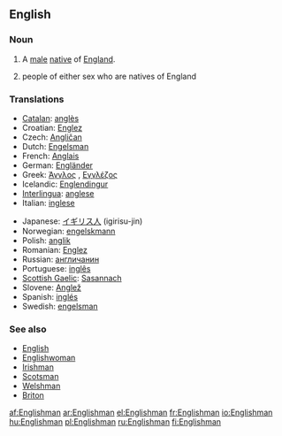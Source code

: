 ==English==

===Noun===
{{en-noun|Englishmen}}

# A [[male]] [[native]] of [[England]].
# {{in plural}} people of either sex who are natives of England

===Translations===
{{rfc-level|Translations at L3+ (AutoFormat would have corrected level of Translations)}}
{{top}}
* [[Catalan]]: [[anglès]] {{m}}
* Croatian: [[Englez]] {{m}}
* Czech: [[Angličan]] {{m}}
* Dutch: [[Engelsman]] {{m}}
* French: [[Anglais]] {{m}}
* German: [[Engländer]] {{m}}
* Greek: [[Άγγλος]] {{m}}, [[Εγγλέζος]] {{m}}
* Icelandic: [[Englendingur]] {{m|f}}
* [[Interlingua]]: [[anglese]]
* Italian: [[inglese]] {{m}}
{{mid}}
* Japanese: [[イギリス人]] (igirisu-jin)
* Norwegian: [[engelskmann]] {{m}}
* Polish: [[anglik]] {{m}}
* Romanian: [[Englez]] {{m}}
* Russian: [[англичанин]] {{m}}
* Portuguese: [[inglês]] {{m}}
* [[Scottish Gaelic]]: [[Sasannach]] {{m}}
* Slovene: [[Anglež]] {{m}}
* Spanish: [[inglés]] {{m}}
* Swedish: [[engelsman]] {{m}}
{{bottom}}

===See also===
* [[English]]
* [[Englishwoman]]
* [[Irishman]]
* [[Scotsman]]
* [[Welshman]]
* [[Briton]]

[[af:Englishman]]
[[ar:Englishman]]
[[el:Englishman]]
[[fr:Englishman]]
[[io:Englishman]]
[[hu:Englishman]]
[[pl:Englishman]]
[[ru:Englishman]]
[[fi:Englishman]]